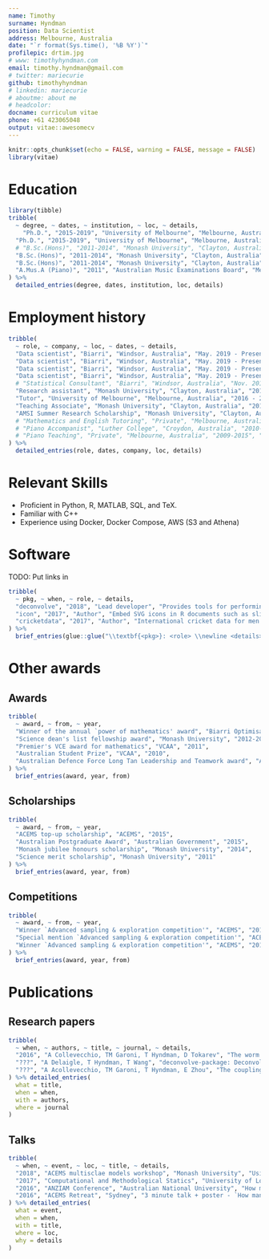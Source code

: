 ```yaml
---
name: Timothy
surname: Hyndman
position: Data Scientist
address: Melbourne, Australia
date: "`r format(Sys.time(), '%B %Y')`"
profilepic: drtim.jpg
# www: timothyhyndman.com
email: timothy.hyndman@gmail.com
# twitter: mariecurie
github: timothyhyndman
# linkedin: mariecurie
# aboutme: about me
# headcolor:
docname: curriculum vitae
phone: +61 423065048
output: vitae::awesomecv
---
```


```r
knitr::opts_chunk$set(echo = FALSE, warning = FALSE, message = FALSE)
library(vitae)
```

<!-- # Professional summary -->
<!--  * I am good -->

# Education
```r
library(tibble)
tribble(
  ~ degree, ~ dates, ~ institution, ~ loc, ~ details,
    "Ph.D.", "2015-2019", "University of Melbourne", "Melbourne, Australia", "Thesis titled `The coupling time for the Ising heat-bath dynamics & efficient optimization for statistical inference'.",
  "Ph.D.", "2015-2019", "University of Melbourne", "Melbourne, Australia", "Completed under the supervision of Prof. Peter Taylor, Prof. Aurore Delaigle, and Assoc. Prof. Tim Garoni.",
  # "B.Sc.(Hons)", "2011-2014", "Monash University", "Clayton, Australia", "Recipient of the Monash science merit scholarship (2011), multiple dean's list fellowship awards (2012, 2013, 2014), the Monash jubilee honours scholarship (2014), and the university medal for undergraduate academic excellence (2015).", 
  "B.Sc.(Hons)", "2011-2014", "Monash University", "Clayton, Australia", "Honours research project proved that a Markov chain with close ties to the Ising model (the `worm chain') was rapidly mixing.", 
  "B.Sc.(Hons)", "2011-2014", "Monash University", "Clayton, Australia", "GPA of 3.957, H1 honours result with an average mark of 93.", 
  "A.Mus.A (Piano)", "2011", "Australian Music Examinations Board", "Melbourne, Australia", ""
) %>% 
  detailed_entries(degree, dates, institution, loc, details)
```

# Employment history
```r
tribble(
  ~ role, ~ company, ~ loc, ~ dates, ~ details,
  "Data scientist", "Biarri", "Windsor, Australia", "May. 2019 - Present", "Technical lead on a project with one of Australia's major fuel retailers to suggest real-time fuel prices at over 500 stores. Starting with over 100GB of raw transaction data, I developed predictive models, for short term fuel volume forecasts at candidate prices, as well as predictive models for in store purchases and long term effects of difference pricing strategies. I was one of two developers for the final software, and helped deploy the solution to the client's Azure infrastructure. The solution is currently in a trial phase and being used at approximately 80 stores Australia wide.",
  "Data scientist", "Biarri", "Windsor, Australia", "May. 2019 - Present", "Developed tool to suggest `optimal' markdown prices for a group of sport and outdoor retailers. The challenge was to suggest a price that would allow them to get rid of stock within an allocated time while maximising profit. After two trial implementations, the net increase in margin was measured at approximately $200k or 20%.",
  "Data scientist", "Biarri", "Windsor, Australia", "May. 2019 - Present", "Received feedback that we were `the best value client we have ever had' by a large government organisation for my analytics work on one of their processing pipelines.",
  "Data scientist", "Biarri", "Windsor, Australia", "May. 2019 - Present", "I have also developed ranking algorithms for a competitor form of Poker, performed performance analysis on a 3rd party's electricity forecasting algorithms, and determined factors that correlated with poor sales growth for an outdoor activities retailer.",
  # "Statistical Consultant", "Biarri", "Windsor, Australia", "Nov. 2018", "Two week intership as a statistical consultant for Biarri optimisation. I delivered analysis on a clien't sales data and identified factors that correlated with poor sales growth. The project involved cleaning and wrangling approximately 20GB of data; aggregating relevant data appropriately; using techniques such as seasonal trend decomposition, arima models, and regression models; and presenting these result in an intuitive graphical way.",
  "Research assistant", "Monash University", "Clayton, Australia", "2019", "Worked with Assoc. Prof. Tim Garoni on improving the results proved in my thesis. The outcome of this work, combined with the relevent parts from my thesis, is a working paper (detailed below).",
  "Tutor", "University of Melbourne", "Melbourne, Australia", "2016 - 2018", "Tutored Linear Algebra (MAST10007)",
  "Teaching Associate", "Monash University", "Clayton, Australia", "2013 - 2014", "Tutored analysis of change (MTH1020) and differential geometry (MTH3110). Mentioned in student evaluations as one of the best parts of the differential geometry unit.",
  "AMSI Summer Research Scholarship", "Monash University", "Clayton, Australia", "2012-2013", "Supervised by Prof. Kate Smith-Miles and Dr Davaatseren Baatar. Worked on optimising an instrument scheduler for Leica Microsystems.",
  # "Mathematics and English Tutoring", "Private", "Melbourne, Australia", "2009-2015", "Tutored students from years 7 to 12.",
  # "Piano Accompanist", "Luther College", "Croydon, Australia", "2010-2013", "",
  # "Piano Teaching", "Private", "Melbourne, Australia", "2009-2015", ""
) %>% 
  detailed_entries(role, dates, company, loc, details)
```

# Relevant Skills
  * Proficient in Python, R, MATLAB, SQL, and TeX.
  * Familiar with C++
  * Experience using Docker, Docker Compose, AWS (S3 and Athena)

# Software
TODO: Put links in
```r
tribble(
  ~ pkg, ~ when, ~ role, ~ details,
  "deconvolve", "2018", "Lead developer", "Provides tools for performing non-parametric deconvolution of measurement error problems",
  "icon", "2017", "Author", "Embed SVG icons in R documents such as slides, reports and apps.",
  "cricketdata", "2017", "Author", "International cricket data for men adn women, Tests, ODIs, and T20s.",
) %>% 
  brief_entries(glue::glue("\\textbf{<pkg>}: <role> \\newline <details>", .open = "<", .close = ">"), when, .protect = FALSE)
```

# Other awards
<!-- # Awards & Achievements -->
## Awards
```r
tribble(
  ~ award, ~ from, ~ year,
  "Winner of the annual `power of mathematics' award", "Biarri Optimisation", "2020",
  "Science dean's list fellowship award", "Monash University", "2012-2014",
  "Premier's VCE award for mathematics", "VCAA", "2011",
  "Australian Student Prize", "VCAA", "2010",
  "Australian Defence Force Long Tan Leadership and Teamwork award", "ADF", "2010"
) %>%
  brief_entries(award, year, from)
```

## Scholarships
```r
tribble(
  ~ award, ~ from, ~ year,
  "ACEMS top-up scholarship", "ACEMS", "2015",
  "Australian Postgraduate Award", "Australian Government", "2015",
  "Monash jubilee honours scholarship", "Monash University", "2014",
  "Science merit scholarship", "Monash University", "2011"
) %>%
  brief_entries(award, year, from)
```

## Competitions
```r
tribble(
  ~ award, ~ from, ~ year,
  "Winner `Advanced sampling & exploration competition'", "ACEMS", "2017",
  "Special mention `Advanced sampling & exploration competition'", "ACEMS", "2016",
  "Winner `Advanced sampling & exploration competition'", "ACEMS", "2015"
) %>%
  brief_entries(award, year, from)
```

# Publications
<!-- ## PhD thesis -->

## Research papers
```r
tribble(
  ~ when, ~ authors, ~ title, ~ journal, ~ details,
  "2016", "A Collevecchio, TM Garoni, T Hyndman, D Tokarev", "The worm process for the Ising model is rapidly mixing", "Journal of Statistical Physics 164, 1082-1102", "DETAILS",
  "???", "A Delaigle, T Hyndman, T Wang", "deconvolve-package: Deconvolution tools for measurement error problems", "working paper intended for the Journal of Statistical Software", "DETAILS",
  "???", "A Acollevecchio, TM Garoni, T Hyndman, E Zhou", "The coupling time for the Ising heat-bath dynamics", "working paper", "DETAILS"
) %>% detailed_entries(
  what = title,
  when = when,
  with = authors,
  where = journal
)
```

## Talks
```r
tribble(
  ~ when, ~ event, ~ loc, ~ title, ~ details,
  "2018", "ACEMS multisclae models workshop", "Monash University", "Using infromation percolation to find the coupling time for the 1D Ising.", "",
  "2017", "Computational and Methodological Statics", "University of London", "How many point masses do we need for non-parametric deconvolution and maximum likelihood mixture densities?", "",
  "2016", "ANZIAM Conference", "Australian National University", "How many probability masses do we need for maximum likelihood mixture densities?", "", 
  "2016", "ACEMS Retreat", "Sydney", "3 minute talk + poster - `How many components do we need for location mixtures?'", ""
) %>% detailed_entries(
  what = event,
  when = when,
  with = title,
  where = loc,
  why = details
)
```
